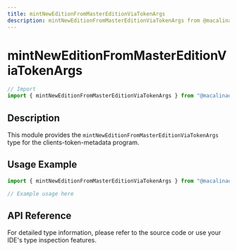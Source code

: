```yaml
---
title: mintNewEditionFromMasterEditionViaTokenArgs
description: mintNewEditionFromMasterEditionViaTokenArgs from @macalinao/clients-token-metadata
---
```


# mintNewEditionFromMasterEditionViaTokenArgs

```typescript
// Import
import { mintNewEditionFromMasterEditionViaTokenArgs } from "@macalinao/clients-token-metadata";
```

## Description

This module provides the `mintNewEditionFromMasterEditionViaTokenArgs` type for the clients-token-metadata program.

## Usage Example

```typescript
import { mintNewEditionFromMasterEditionViaTokenArgs } from "@macalinao/clients-token-metadata";

// Example usage here
```

## API Reference

For detailed type information, please refer to the source code or use your IDE's type inspection features.

